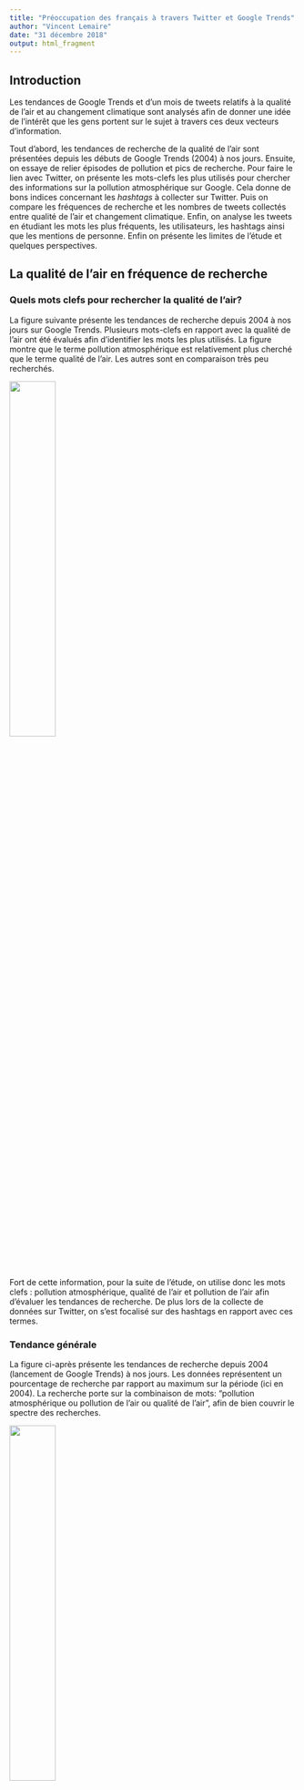 ```yaml
---
title: "Préoccupation des français à travers Twitter et Google Trends"
author: "Vincent Lemaire"
date: "31 décembre 2018"
output: html_fragment
---
```


## Introduction

Les tendances de Google Trends et d'un mois de tweets relatifs à la qualité de l'air et au changement climatique sont analysés afin de donner une idée de l'intérêt que les gens portent sur le sujet à travers ces deux vecteurs d'information. 

Tout d'abord, les tendances de recherche de la qualité de l'air sont présentées depuis les débuts de Google Trends (2004) à nos jours. Ensuite, on essaye de relier épisodes de pollution et pics de recherche. Pour faire le lien avec Twitter, on présente les mots-clefs les plus utilisés pour chercher des informations sur la pollution atmosphérique sur Google. Cela donne de bons indices concernant les *hashtags* à collecter sur Twitter. Puis on compare les fréquences de recherche et les nombres de tweets collectés entre qualité de l'air et changement climatique. Enfin, on analyse les tweets en étudiant les mots les plus fréquents, les utilisateurs, les hashtags ainsi que les mentions de personne. Enfin on présente les limites de l'étude et quelques perspectives.

## La qualité de l'air en fréquence de recherche

### Quels mots clefs pour rechercher la qualité de l'air?

La figure suivante présente les tendances de recherche depuis 2004 à nos jours sur Google Trends. Plusieurs mots-clefs en rapport avec la qualité de l'air ont été évalués afin d'identifier les mots les plus utilisés. La figure montre que le terme pollution atmosphérique est relativement plus cherché que le terme qualité de l'air. Les autres sont en comparaison très peu recherchés. 

![](../figs/keywords.png){ width=40% }

Fort de cette information, pour la suite de l'étude, on utilise donc les mots clefs : pollution atmosphérique, qualité de l'air et pollution de l'air afin d'évaluer les tendances de recherche. De plus lors de la collecte de données sur Twitter, on s'est focalisé sur des hashtags en rapport avec ces termes. 

### Tendance générale

La figure ci-après présente les tendances de recherche depuis 2004 (lancement de Google Trends) à nos jours. Les données représentent un pourcentage de recherche par rapport au maximum sur la période (ici en 2004). La recherche porte sur la combinaison de mots: "pollution atmosphérique ou pollution de l'air ou qualité de l'air", afin de bien couvrir le spectre des recherches. 

![](../figs/trends.png){ width=40% }

On observe une tendance relative à la baisse par rapport à 2004 et un cycle saisonnier dans les recherches avec des pics en hiver notamment. Est-ce que ces pics de recherche sont liés à des pics de pollution? 

### Episode et recherches

Dans cette section, on met en relation la base de données des épisodes de pollution du LCSQA avec les fréquences de recherche. La base de données commence en avril 2015 donc la recherche de tendance s'étend désormais de cette date à nos jours. La fréquence de recherche relative est une valeur mensuelle. Sur la figure, on remarque encore le cycle saisonnier identifié précédemment (courbe noire). Les traits verticaux représentent les dépassements de seuils en France métropolitaine:

- le vert représente l'ozone (polluant photochimique secondaire avec des pics de pollution en été), 
- le bleu représente les particules (PM10) avec des épisodes de pollution généralement en hiver et au printemps.

On remarque globalement des hausses de recherche lors des pics de pollution, notamment en fin d'année 2016 et début 2017, lors d'épisodes de pollution aux particules. Faire une analyse de la série temporelle en la décomposant pour extraire le signal saisonnier et la tendance pourrait apporter des informations supplémentaires. Enfin, étudier la corrélation entre fréquence de recherche et occurrence d'épisodes de pollution mathématiquement et non plus visuellement permettrait une meilleure évaluation. 

![](../figs/episodes.png){ width=40% }


## Twitter : un mois de collecte

Dans cette étude, on s'appuie sur les tendances de recherche Google afin de collecter des tweets durant un mois (11 novembre jusqu'au 11 décembre). Ils sont collectés toutes les 12h en cherchant les mots-clefs relatifs à la qualité de l'air (identifiés grâce à Google Trends). Une fois collectés, l'idée est d'analyser les tweets (en français) obtenus et, in fine, de comparer la collecte relative à la qualité de l'air avec celle relative au changement climatique afin de les mettre en perspective.

### Changement climatique et qualité de l'air 

La figure suivante présente les tendances de recherche relative entre qualité de l'air et changement climatique. 

![](../figs/trends_aqcc.png){ width=40% }

Globalement on s'aperçoit que le changement climatique est plus recherché sur Google que la qualité de l'air. Observe-t-on les mêmes tendances dans les tweets collectés? La réponse est oui, pour un mois de collecte de tweets en français, 6068 tweets relatifs au changement climatique ont été collectés contre seulement 572 pour la qualité de l'air. Afin de connaître la position exacte des utilisateurs (coordonnées GPS) et d'identifier s'ils résident en France, il faut une API Google Maps. Ne disposant pas de cet accès, on a retravaillé les informations relatives aux différents tweets (description des utilisateurs, location...) et identifiés 3777 utilisateurs qui résident en France, 1471 dans d'autres endroits (Belgique, Sénégal...) et 1392 sont non identifiés. Pour le reste de l'analyse, l'ensemble du corpus de tweets est considéré mais la même analyse pourrait être réalisée en ne gardant uniquement les "tweets français".

### Analyse des tweets

La première analyse s'est portée sur les hashtags (#mots-clefs). Les hashtags permettent dans twitter de se référer à une thématique et sont donc très importants. Le graphique (a) présente les hashtags les plus populaires lors de la collecte. On s'aperçoit que la majorité des tweets concernent le changement climatique et que les termes qui reviennent le plus sont #changementclimatique pour le changement climatique et #qualitedelair pour la pollution atmosphérique avec respectivement environ 2500 et 400 occurrences. 

![](../figs/hashtags.png){ width=40% }

Le graphique (b) quant à lui propose d'étudier les hashtags présents dans le corps du texte des tweets collectés. On retrouve les mêmes hashtags importants cependant on note l'apparition d'autres hashtags qui sont le reflet de l'actualité comme: #giletjaunes ou encore #cop24. Une fois encore, on remarque la prépondérance des hashtags concernant le changement climatique.

Dans un second temps, on s'est intéressé aux utilisateurs les plus actifs sur twitter pendant ce mois. La figure ci-après présente les noms des utilisateurs les plus actifs par sujet: rouge pour le changement climatique et bleu pour la qualité de l'air. On retrouve par exemple CCNUCC qui est le compte officiel de l'ONU Changements climatiques ou encore Sentinellesdsc qui est un programme scientifique et éducatif sur les effets du changement climatique et sur la biodiversité. Concernant la qualité de l'air, monair_info est un compte visant à informer les gens sur la qualité de l'air ambiante. 

![](../figs/top_user.png){ width=60% }

Ensuite on s'est intéressé aux mentions les plus fréquentes parmi les tweets. Autre arme redoutable de Twitter, les mentions permettent d'interpeler, citer quelqu'un sur Twitter. La figure ci-après classe les comptes en fonction du nombre de mentions. On retrouve des noms bien connus comme Le Monde, le président français (et américain), la COP24 et bien d'autres organismes de presse, d'ONG ou de recherches (France Info, WWF, le CNRS...). Il serait intéressant d'étudier les liens entre ces mentions et les utilisateurs par exemple. 

![](../figs/mentions.png){ width=40% }

Enfin, une petite analyse des mots les plus fréquents est réalisée. Cette analyse simple regarde juste l'occurrence des mots parmi les tweets. Inévitablement, on retrouve les hashtags et les mentions parmi les mots les plus fréquents. On pourrait donc les retirer pour se concentrer uniquement sur les autres mots présents. 

![](../figs/words.png){ width=40% }

Afin de compléter cette analyse, on pourrait regarder les mots composés, réaliser une analyse de sentiments pour connaître la préoccupation (colère, action...) des gens à travers le tweet... 

## Limites et perspectives

Cette étude ne fait qu'effleurer la surface des possibilités notamment avec les données de Twitter, en effet, le *text mining* est une discipline à part entière. Dans cette partie, on va discuter des limites de l'étude et donner quelques perspectives.

### Limites

Concernant Google Trends, la façon dont on écrit les mots-clefs influence fortement les recherches. Cela est bien documenté [ici](https://support.google.com/trends/answer/4359582?hl=fr). Prenons l'exemple de la pollution atmosphérique, c'est un bigramme (mot composé). Il convient donc si on veut chercher exactement ce terme d'ajouter des guillemets. Autrement, Google Trends peut dissocier les termes de recherche tel que : "pollution et/ou atmosphérique". La figure suivante évalue justement l'utilisation des guillemets sur la recherche de tendance. On s'aperçoit alors que les requêtes sont sensiblement pareilles que l'on considère ou non, les guillemets ce qui laisse à penser que leur utilisation ici n'est pas indispensable. 

![](../figs/quote.png){ width=40% }


Un autre élément important auquel il faut prêter attention est le *misspelling* autrement dit lorque l'on orthographie mal un mot lors d'une recherche Google. Afin de chercher l'ensemble des recherches qualité de l'air par exemple, il faudrait donc considérer l'ensemble des mots-clefs (pollution atmosphérique...) et écrire l'ensemble de ces mots de différentes façons. Des générateurs de *misspelling* existent afin de réaliser automatiquement ce travail. En guise d'exemple, la figure présente le mot pollution atmosphérique orthographié de 4 façons avec des oublis de lettre et d'accent. Globalement on s'aperçoit que le terme bien orthographié est celui qui est le plus recherché. Le deuxième et seul autre terme avec une fréquence importante est "pollution atmospherique" (sans accent). Pour améliorer les tendances de recherche précédentes, nous aurions dû dupliquer l'écriture des mots avec et sans accents. L'influence semble cependant assez faible.

![](../figs/misspelling.png){ width=40% }

Concernant les données Twitter désormais, l'analyse est compliquée car il faut "nettoyer le texte". Les tweets sont composés de hashtags (#), mentions (@) textes, liens et émoticônes, ce qui les rend particulièrement compliqués à exploiter. De plus, en français, il y a de nombreux accents par rapport à l'anglais, ce qui peut soulever de nouveaux problèmes. Selon l'information que l'on veut extraire du tweets, les étapes de nettoyage (comme retirer la ponctuation) peuvent changer. Il faut donc être particulièrement vigilant. 

### Perspectives

Pour améliorer cette étude, comme cela a déjà été évoqué, il serait intéressant d'élargir la liste de mots-clefs pour les recherches sur Google Trends afin de mieux couvrir l'ensemble des requêtes. D'autres mots-clefs pourraient d'ailleurs être ajoutés (par exemple vignette Crit'Air ou indice de qualité de l'air). Il serait aussi intéressant de regarder les recherches sur les sites proposant des données de qualité de l'air et d'analyser leur fréquentation. 

Concernant Twitter, il faudrait une collecte plus longue qu'un seul mois et peut-être considérer les tweets en anglais. De plus, de nombreuses autres informations sont disponibles et exploitables. On pourrait par exemple imaginer analyser les connexions entre les utilisateurs les plus actifs... Enfin, faire une analyse de sentiment sur le texte des tweets afin d'identifier les préoccupations des gens serait pertinente. Il serait également intéressant de créer un indice de préoccupation basé sur le rapport de fréquence de tweets à une moyenne annuelle et de le mettre en parallèle avec d'autres indices de qualité de l'air. 



